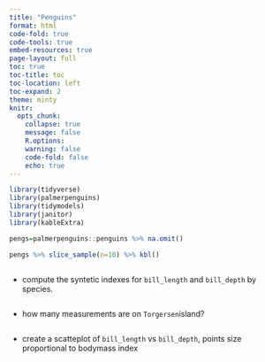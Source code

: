 ```yaml
---
title: "Penguins"
format: html
code-fold: true
code-tools: true
embed-resources: true
page-layout: full
toc: true
toc-title: toc
toc-location: left
toc-expand: 2
theme: minty
knitr:
  opts_chunk: 
    collapse: true
    message: false
    R.options:
    warning: false
    code-fold: false
    echo: true
---
```



```r
library(tidyverse)
library(palmerpenguins)
library(tidymodels)
library(janitor)
library(kableExtra)

pengs=palmerpenguins::penguins %>% na.omit()

pengs %>% slice_sample(n=10) %>% kbl()

```


```r

```

- compute the syntetic indexes  for `bill_length` and `bill_depth` by species.

```r

```

- how many measurements are on  `Torgersen`island? 

```r

```

- create a scatteplot of `bill_length` vs `bill_depth`, points size proportional to bodymass index
  
```r

```
